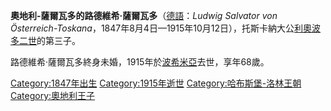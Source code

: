 {{Multiple issues|
{{Notability Unreferenced|time=2021-01-04T15:32:49+00:00}}
{{Unreferenced|time=2021-01-04T15:32:49+00:00}}
}}
{{Infobox noble
| name        = 路德維希·薩爾瓦多
| image       = Ludwig Salvator von Österreich-Toskana.jpg
| birth_date  = {{birth date|1847|8|4|df=y}}
| birth_place = [[佛羅倫斯|佛羅倫斯]]
| death_date  = {{death date and age|1915|10|12|1847|8|4|df=y}}
| death_place = {{le|布蘭迪斯納德拉本-斯塔拉波列斯瓦夫|Brandýs nad Labem-Stará Boleslav}}
| noble family= [[哈布斯堡-洛林皇朝|哈布斯堡-洛林皇朝]]
| father      = [[利奧波多二世_(托斯卡納)|托斯卡納大公利奧波多二世]]
| mother      = [[兩西西里的瑪麗亞·安東妮亞|兩西西里的瑪麗亞·安東妮亞]]
}}
'''奧地利-薩爾瓦多的路德維希·薩爾瓦多'''（[[德語|德語]]：''Ludwig Salvator von Österreich-Toskana''，1847年8月4日—1915年10月12日），托斯卡納大公[[利奧波多二世_(托斯卡納)|利奧波多二世]]的第三子。

路德維希·薩爾瓦多終身未婚，1915年於[[波希米亞|波希米亞]]去世，享年68歲。

[[Category:1847年出生|Category:1847年出生]]
[[Category:1915年逝世|Category:1915年逝世]]
[[Category:哈布斯堡-洛林王朝|Category:哈布斯堡-洛林王朝]]
[[Category:奧地利王子|Category:奧地利王子]]